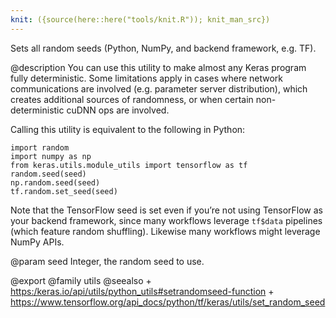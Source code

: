 ```yaml
---
knit: ({source(here::here("tools/knit.R")); knit_man_src})
---
```

Sets all random seeds (Python, NumPy, and backend framework, e.g. TF).

@description
You can use this utility to make almost any Keras program fully
deterministic. Some limitations apply in cases where network communications
are involved (e.g. parameter server distribution), which creates additional
sources of randomness, or when certain non-deterministic cuDNN ops are
involved.

Calling this utility is equivalent to the following in Python:

```
import random
import numpy as np
from keras.utils.module_utils import tensorflow as tf
random.seed(seed)
np.random.seed(seed)
tf.random.set_seed(seed)
```

Note that the TensorFlow seed is set even if you're not using TensorFlow
as your backend framework, since many workflows leverage `tf$data`
pipelines (which feature random shuffling). Likewise many workflows
might leverage NumPy APIs.

@param seed
Integer, the random seed to use.

@export
@family utils
@seealso
+ <https:/keras.io/api/utils/python_utils#setrandomseed-function>
+ <https://www.tensorflow.org/api_docs/python/tf/keras/utils/set_random_seed>

